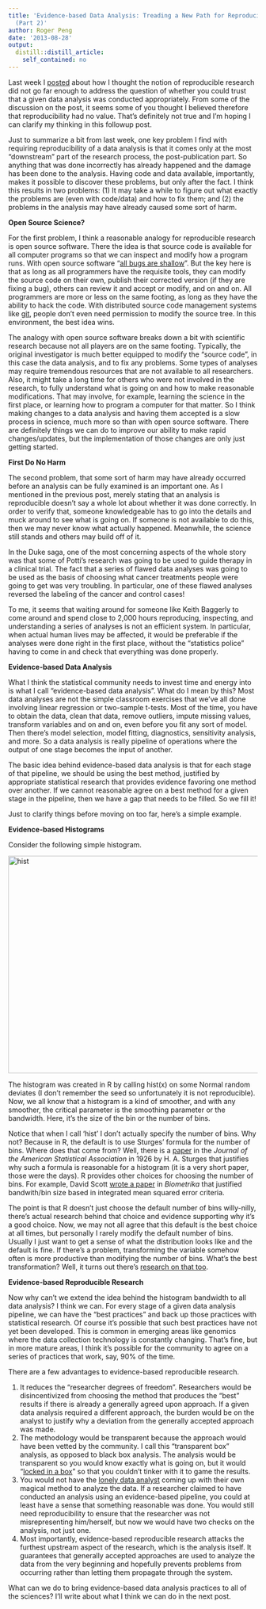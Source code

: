 ```yaml
---
title: 'Evidence-based Data Analysis: Treading a New Path for Reproducible Research
  (Part 2)'
author: Roger Peng
date: '2013-08-28'
output:
  distill::distill_article:
    self_contained: no
---
```


<p dir="ltr">
  Last week I <a href="http://simplystatistics.org/2013/08/21/treading-a-new-path-for-reproducible-research-part-1/">posted</a> about how I thought the notion of reproducible research did not go far enough to address the question of whether you could trust that a given data analysis was conducted appropriately. From some of the discussion on the post, it seems some of you thought I believed therefore that reproducibility had no value. That’s definitely not true and I’m hoping I can clarify my thinking in this followup post.
</p>

<p dir="ltr">
  Just to summarize a bit from last week, one key problem I find with requiring reproducibility of a data analysis is that it comes only at the most “downstream” part of the research process, the post-publication part. So anything that was done incorrectly has already happened and the damage has been done to the analysis. Having code and data available, importantly, makes it possible to discover these problems, but only after the fact. I think this results in two problems: (1) It may take a while to figure out what exactly the problems are (even with code/data) and how to fix them; and (2) the problems in the analysis may have already caused some sort of harm.
</p>

<p dir="ltr">
  <strong>Open Source Science?</strong>
</p>

<p dir="ltr">
  For the first problem, I think a reasonable analogy for reproducible research is open source software. There the idea is that source code is available for all computer programs so that we can inspect and modify how a program runs. With open source software “<a href="http://en.wikipedia.org/wiki/Linus's_Law">all bugs are shallow</a>”. But the key here is that as long as all programmers have the requisite tools, they can modify the source code on their own, publish their corrected version (if they are fixing a bug), others can review it and accept or modify, and on and on. All programmers are more or less on the same footing, as long as they have the ability to hack the code. With distributed source code management systems like <a href="http://git-scm.com">git</a>, people don’t even need permission to modify the source tree. In this environment, the best idea wins.
</p>

<p dir="ltr">
  The analogy with open source software breaks down a bit with scientific research because not all players are on the same footing. Typically, the original investigator is much better equipped to modify the “source code”, in this case the data analysis, and to fix any problems. Some types of analyses may require tremendous resources that are not available to all researchers. Also, it might take a long time for others who were not involved in the research, to fully understand what is going on and how to make reasonable modifications. That may involve, for example, learning the science in the first place, or learning how to program a computer for that matter. So I think making changes to a data analysis and having them accepted is a slow process in science, much more so than with open source software. There are definitely things we can do to improve our ability to make rapid changes/updates, but the implementation of those changes are only just getting started.
</p>

<p dir="ltr">
  <strong>First Do No Harm</strong>
</p>

<p dir="ltr">
  The second problem, that some sort of harm may have already occurred before an analysis can be fully examined is an important one. As I mentioned in the previous post, merely stating that an analysis is reproducible doesn’t say a whole lot about whether it was done correctly. In order to verify that, someone knowledgeable has to go into the details and muck around to see what is going on. If someone is not available to do this, then we may never know what actually happened. Meanwhile, the science still stands and others may build off of it.
</p>

<p dir="ltr">
  In the Duke saga, one of the most concerning aspects of the whole story was that some of Potti’s research was going to be used to guide therapy in a clinical trial. The fact that a series of flawed data analyses was going to be used as the basis of choosing what cancer treatments people were going to get was very troubling. In particular, one of these flawed analyses reversed the labeling of the cancer and control cases!
</p>

To me, it seems that waiting around for someone like Keith Baggerly to come around and spend close to 2,000 hours reproducing, inspecting, and understanding a series of analyses is not an efficient system. In particular, when actual human lives may be affected, it would be preferable if the analyses were done right in the first place, without the “statistics police” having to come in and check that everything was done properly.

**Evidence-based Data Analysis**

<p dir="ltr">
  What I think the statistical community needs to invest time and energy into is what I call “evidence-based data analysis”. What do I mean by this? Most data analyses are not the simple classroom exercises that we’ve all done involving linear regression or two-sample t-tests. Most of the time, you have to obtain the data, clean that data, remove outliers, impute missing values, transform variables and on and on, even before you fit any sort of model. Then there’s model selection, model fitting, diagnostics, sensitivity analysis, and more. So a data analysis is really pipeline of operations where the output of one stage becomes the input of another.
</p>

<p dir="ltr">
  The basic idea behind evidence-based data analysis is that for each stage of that pipeline, we should be using the best method, justified by appropriate statistical research that provides evidence favoring one method over another. If we cannot reasonable agree on a best method for a given stage in the pipeline, then we have a gap that needs to be filled. So we fill it!
</p>

<p dir="ltr">
  Just to clarify things before moving on too far, here’s a simple example.
</p>

<p dir="ltr">
  <strong>Evidence-based Histograms</strong>
</p>

<p dir="ltr">
  Consider the following simple histogram.
</p>

<p dir="ltr">
  <a href="http://simplystatistics.org/wp-content/uploads/2013/08/hist.png"><img class="alignright size-large wp-image-1773" alt="hist" src="http://simplystatistics.org/wp-content/uploads/2013/08/hist-1024x703.png" width="640" height="439" srcset="http://simplystatistics.org/wp-content/uploads/2013/08/hist-300x206.png 300w, http://simplystatistics.org/wp-content/uploads/2013/08/hist-1024x703.png 1024w" sizes="(max-width: 640px) 100vw, 640px" /></a>
</p>

<p dir="ltr">
  The histogram was created in R by calling hist(x) on some Normal random deviates (I don’t remember the seed so unfortunately it is not reproducible). Now, we all know that a histogram is a kind of smoother, and with any smoother, the critical parameter is the smoothing parameter or the bandwidth. Here, it’s the size of the bin or the number of bins.
</p>

Notice that when I call ‘hist’ I don’t actually specify the number of bins. Why not? Because in R, the default is to use Sturges’ formula for the number of bins. Where does that come from? Well, there is a [paper](http://amstat.tandfonline.com/doi/abs/10.1080/01621459.1926.10502161?journalCode=uasa20#.Uh3_FBbHKZY) in the _Journal of the American Statistical Association_ in 1926 by H. A. Sturges that justifies why such a formula is reasonable for a histogram (it is a very short paper, those were the days). R provides other choices for choosing the number of bins. For example, David Scott [wrote a paper](http://biomet.oxfordjournals.org/content/66/3/605.short) in _Biometrika_ that justified bandwith/bin size based in integrated mean squared error criteria.

The point is that R doesn’t just choose the default number of bins willy-nilly, there’s actual research behind that choice and evidence supporting why it’s a good choice. Now, we may not all agree that this default is the best choice at all times, but personally I rarely modify the default number of bins. Usually I just want to get a sense of what the distribution looks like and the default is fine. If there's a problem, transforming the variable somehow often is more productive than modifying the number of bins. What's the best transformation? Well, it turns out there's [research on that too](http://en.wikipedia.org/wiki/Power_transform).

**Evidence-based Reproducible Research**

<p dir="ltr">
  Now why can’t we extend the idea behind the histogram bandwidth to all data analysis? I think we can. For every stage of a given data analysis pipeline, we can have the “best practices” and back up those practices with statistical research. Of course it’s possible that such best practices have not yet been developed. This is common in emerging areas like genomics where the data collection technology is constantly changing. That’s fine, but in more mature areas, I think it’s possible for the community to agree on a series of practices that work, say, 90% of the time.
</p>

<p dir="ltr">
  There are a few advantages to evidence-based reproducible research.
</p>

  1. It reduces the “researcher degrees of freedom”. Researchers would be disincentivized from choosing the method that produces the “best” results if there is already a generally agreed upon approach. If a given data analysis required a different approach, the burden would be on the analyst to justify why a deviation from the generally accepted approach was made.
  2. The methodology would be transparent because the approach would have been vetted by the community. I call this "transparent box" analysis, as opposed to black box analysis. The analysis would be transparent so you would know exactly what is going on, but it would "[locked in a box](http://www.hulu.com/watch/284761)" so that you couldn't tinker with it to game the results.
  3. You would not have the [lonely data analyst](http://simplystatistics.org/2013/08/09/embarrassing-typos-reveal-the-dangers-of-the-lonely-data-analyst/) coming up with their own magical method to analyze the data. If a researcher claimed to have conducted an analysis using an evidence-based pipeline, you could at least have a sense that something reasonable was done. You would still need reproducibility to ensure that the researcher was not misrepresenting him/herself, but now we would have two checks on the analysis, not just one.
  4. Most importantly, evidence-based reproducible research attacks the furthest upstream aspect of the research, which is the analysis itself. It guarantees that generally accepted approaches are used to analyze the data from the very beginning and hopefully prevents problems from occurring rather than letting them propagate through the system.

<p dir="ltr">
  What can we do to bring evidence-based data analysis practices to all of the sciences? I’ll write about what I think we can do in the next post.
</p>

